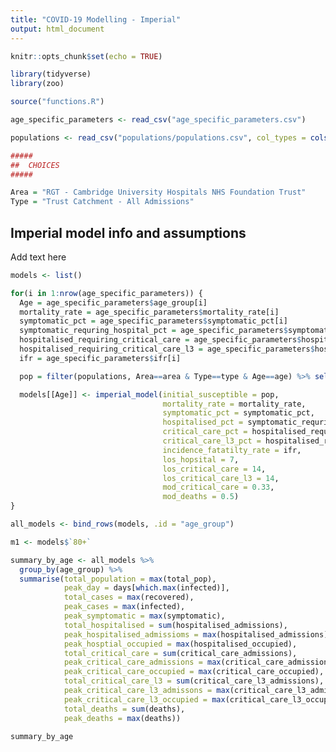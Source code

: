 ```yaml
---
title: "COVID-19 Modelling - Imperial"
output: html_document
---
```


```r
knitr::opts_chunk$set(echo = TRUE)

library(tidyverse)
library(zoo)

source("functions.R")

age_specific_parameters <- read_csv("age_specific_parameters.csv")

populations <- read_csv("populations/populations.csv", col_types = cols(X1 = col_skip()))

#####
##  CHOICES
#####

Area = "RGT - Cambridge University Hospitals NHS Foundation Trust"
Type = "Trust Catchment - All Admissions"
```

## Imperial model info and assumptions
Add text here

```r
models <- list()

for(i in 1:nrow(age_specific_parameters)) {
  Age = age_specific_parameters$age_group[i]
  mortality_rate = age_specific_parameters$mortality_rate[i]
  symptomatic_pct = age_specific_parameters$symptomatic_pct[i]
  symptomatic_requring_hospital_pct = age_specific_parameters$symptomatic_requring_hospital_pct[i]
  hospitalised_requiring_critical_care = age_specific_parameters$hospitalised_requiring_critical_care[i]
  hospitalised_requiring_critical_care_l3 = age_specific_parameters$hospitalised_requiring_critical_care_l3[i]
  ifr = age_specific_parameters$ifr[i]

  pop = filter(populations, Area==area & Type==type & Age==age) %>% select(population) %>% sum()

  models[[Age]] <- imperial_model(initial_susceptible = pop,
                                  mortality_rate = mortality_rate,
                                  symptomatic_pct = symptomatic_pct,
                                  hospitalised_pct = symptomatic_requring_hospital_pct,
                                  critical_care_pct = hospitalised_requiring_critical_care,
                                  critical_care_l3_pct = hospitalised_requiring_critical_care_l3,
                                  incidence_fatatilty_rate = ifr,
                                  los_hopsital = 7,
                                  los_critical_care = 14,
                                  los_critical_care_l3 = 14,
                                  mod_critical_care = 0.33,
                                  mod_deaths = 0.5)
}

all_models <- bind_rows(models, .id = "age_group")

m1 <- models$`80+`
```

```r
summary_by_age <- all_models %>%
  group_by(age_group) %>%
  summarise(total_population = max(total_pop),
            peak_day = days[which.max(infected)],
            total_cases = max(recovered),
            peak_cases = max(infected),
            peak_symptomatic = max(symptomatic),
            total_hospitalised = sum(hospitalised_admissions),
            peak_hospitalised_admissioms = max(hospitalised_admissions),
            peak_hosptial_occupied = max(hospitalised_occupied),
            total_critical_care = sum(critical_care_admissions),
            peak_critical_care_admissions = max(critical_care_admissions),
            peak_critical_care_occupied = max(critical_care_occupied),
            total_critical_care_l3 = sum(critical_care_l3_admissions),
            peak_critical_care_l3_admissons = max(critical_care_l3_admissions),
            peak_critical_care_l3_occupied = max(critical_care_l3_occupied),
            total_deaths = sum(deaths),
            peak_deaths = max(deaths))

summary_by_age
```

```r


```
